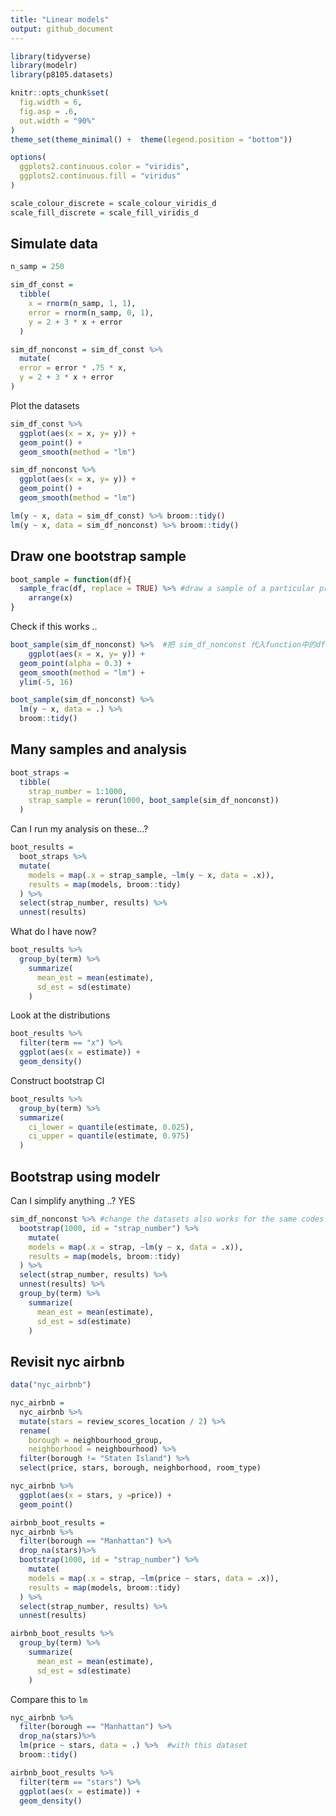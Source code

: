 ```yaml
---
title: "Linear models"
output: github_document
---
```


```r
library(tidyverse)
library(modelr)
library(p8105.datasets)

knitr::opts_chunk$set(
  fig.width = 6,
  fig.asp = .6,
  out.width = "90%"
)
theme_set(theme_minimal() +  theme(legend.position = "bottom"))

options(
  ggplots2.continuous.color = "viridis",
  ggplots2.continuous.fill = "viridus"
)

scale_colour_discrete = scale_colour_viridis_d
scale_fill_discrete = scale_fill_viridis_d
```

## Simulate data
```r
n_samp = 250

sim_df_const = 
  tibble(
    x = rnorm(n_samp, 1, 1),
    error = rnorm(n_samp, 0, 1),
    y = 2 + 3 * x + error
  )

sim_df_nonconst = sim_df_const %>% 
  mutate(
  error = error * .75 * x,
  y = 2 + 3 * x + error
)
```

Plot the datasets
```r
sim_df_const %>% 
  ggplot(aes(x = x, y= y)) +
  geom_point() +
  geom_smooth(method = "lm")

sim_df_nonconst %>% 
  ggplot(aes(x = x, y= y)) +
  geom_point() +
  geom_smooth(method = "lm")
```


```r
lm(y ~ x, data = sim_df_const) %>% broom::tidy()
lm(y ~ x, data = sim_df_nonconst) %>% broom::tidy()
```


## Draw one bootstrap sample
```r
boot_sample = function(df){
  sample_frac(df, replace = TRUE) %>% #draw a sample of a particular proportion of dataset
    arrange(x)
}
```

Check if this works ..
```r
boot_sample(sim_df_nonconst) %>%  #把 sim_df_nonconst 代入function中的df
    ggplot(aes(x = x, y= y)) +
  geom_point(alpha = 0.3) +
  geom_smooth(method = "lm") +
  ylim(-5, 16)
```

```r
boot_sample(sim_df_nonconst) %>% 
  lm(y ~ x, data = .) %>% 
  broom::tidy()
```


## Many samples and analysis
```r
boot_straps = 
  tibble(
    strap_number = 1:1000,
    strap_sample = rerun(1000, boot_sample(sim_df_nonconst))
  )
```


Can I run my analysis on these...?

```r
boot_results = 
  boot_straps %>% 
  mutate(
    models = map(.x = strap_sample, ~lm(y ~ x, data = .x)),
    results = map(models, broom::tidy)
  ) %>% 
  select(strap_number, results) %>% 
  unnest(results)
```

What do I have now?
```r
boot_results %>% 
  group_by(term) %>% 
    summarize(
      mean_est = mean(estimate),
      sd_est = sd(estimate)
    )
```


Look at the distributions
```r
boot_results %>% 
  filter(term == "x") %>% 
  ggplot(aes(x = estimate)) +
  geom_density()
```


Construct bootstrap CI
```r
boot_results %>% 
  group_by(term) %>% 
  summarize(
    ci_lower = quantile(estimate, 0.025),
    ci_upper = quantile(estimate, 0.975)
  )
```


## Bootstrap using modelr

Can I simplify anything ..? YES
```r
sim_df_nonconst %>% #change the datasets also works for the same codes
  bootstrap(1000, id = "strap_number") %>% 
    mutate(
    models = map(.x = strap, ~lm(y ~ x, data = .x)),
    results = map(models, broom::tidy)
  ) %>% 
  select(strap_number, results) %>% 
  unnest(results) %>% 
  group_by(term) %>% 
    summarize(
      mean_est = mean(estimate),
      sd_est = sd(estimate)
    )
```


## Revisit nyc airbnb
```r
data("nyc_airbnb")

nyc_airbnb = 
  nyc_airbnb %>% 
  mutate(stars = review_scores_location / 2) %>% 
  rename(
    borough = neighbourhood_group,
    neighborhood = neighbourhood) %>% 
  filter(borough != "Staten Island") %>% 
  select(price, stars, borough, neighborhood, room_type)
```

```r
nyc_airbnb %>% 
  ggplot(aes(x = stars, y =price)) +
  geom_point()
```

```r
airbnb_boot_results =
nyc_airbnb %>% 
  filter(borough == "Manhattan") %>% 
  drop_na(stars)%>% 
  bootstrap(1000, id = "strap_number") %>% 
    mutate(
    models = map(.x = strap, ~lm(price ~ stars, data = .x)),
    results = map(models, broom::tidy)
  ) %>% 
  select(strap_number, results) %>% 
  unnest(results)

airbnb_boot_results %>% 
  group_by(term) %>% 
    summarize(
      mean_est = mean(estimate),
      sd_est = sd(estimate)
    )
```

Compare this to `lm`

```r
nyc_airbnb %>% 
  filter(borough == "Manhattan") %>% 
  drop_na(stars)%>% 
  lm(price ~ stars, data = .) %>%  #with this dataset
  broom::tidy()
```

```r
airbnb_boot_results %>% 
  filter(term == "stars") %>% 
  ggplot(aes(x = estimate)) +
  geom_density()
```



